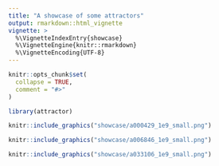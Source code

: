 ```yaml
---
title: "A showcase of some attractors"
output: rmarkdown::html_vignette
vignette: >
  %\VignetteIndexEntry{showcase}
  %\VignetteEngine{knitr::rmarkdown}
  %\VignetteEncoding{UTF-8}
---
```


```r
knitr::opts_chunk$set(
  collapse = TRUE,
  comment = "#>"
)
```

```r
library(attractor)
```


```r
knitr::include_graphics("showcase/a000429_1e9_small.png")
```
```r
knitr::include_graphics("showcase/a006846_1e9_small.png")
```
```r
knitr::include_graphics("showcase/a033106_1e9_small.png")
```
